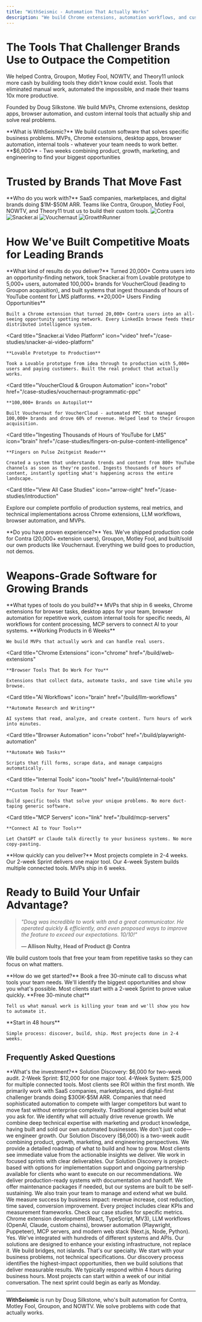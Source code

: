 ```yaml
---
title: "WithSeismic - Automation That Actually Works"
description: "We build Chrome extensions, automation workflows, and custom tools for teams stuck doing manual work. Trusted by Contra, Groupon, Motley Fool, and NOWTV."
---
```


<script type="application/ld+json">
  {`{
  "@context": "https://schema.org",
  "@type": ["Organization", "ProfessionalService"],
  "name": "WithSeismic",
  "alternateName": "WithSeismic Growth Engineering",
  "url": "https://withseismic.com",
  "logo": "https://withseismic.com/logo/light.svg",
  "description": "The engineering team marketers wish they had. Revenue-driving automation, Chrome extensions that create networks, LLM systems that think at scale.",
  "founder": {
    "@type": "Person",
    "name": "Doug Silkstone",
    "jobTitle": "Founder & Solutions Architect",
    "url": "https://www.youtube.com/@dougsilkstone"
  },
  "sameAs": [
    "https://github.com/dougwithseismic",
    "https://www.youtube.com/@dougsilkstone",
    "https://linkedin.com/company/withseismic",
    "https://clutch.co/profile/withseismic-high-growth-ai-automation-ambitious-brands"
  ],
  "serviceType": [
    "Automation Solutions",
    "Chrome Extension Development",
    "Browser Automation",
    "LLM Workflow Development",
    "MCP Server Development",
    "Skunkworks Projects"
  ],
  "offers": [
    {
      "@type": "Offer",
      "name": "Automation Discovery",
      "price": "6000",
      "priceCurrency": "USD",
      "description": "Deep dive to identify automation opportunities and design growth solutions"
    }
  ],
  "aggregateRating": {
    "@type": "AggregateRating",
    "ratingValue": "5",
    "reviewCount": "15",
    "bestRating": "5"
  },
  "contactPoint": {
    "@type": "ContactPoint",
    "contactType": "Sales",
    "email": "hello@withseismic.com",
    "url": "https://withseismic.com/contact"
  }
}`}
</script>

# The Tools That Challenger Brands Use to Outpace the Competition

We helped Contra, Groupon, Motley Fool, NOWTV, and Theory11 unlock more cash by building tools they didn't know could exist. Tools that eliminated manual work, automated the impossible, and made their teams 10x more productive.

Founded by Doug Silkstone. We build MVPs, Chrome extensions, desktop apps, browser automation, and custom internal tools that actually ship and solve real problems.

<Info>
  **What is WithSeismic?**
  We build custom software that solves specific business problems. MVPs, Chrome extensions, desktop apps, browser automation, internal tools - whatever your team needs to work better.
</Info>

<Card title="🚀 Solution Discovery" icon="rocket" href="/services/solution-discovery">
  **$6,000** - Two weeks combining product, growth, marketing, and engineering to find your biggest opportunities
</Card>

# Trusted by Brands That Move Fast

<Info>
  **Who do you work with?**
  SaaS companies, marketplaces, and digital brands doing $1M-$50M ARR. Teams like Contra, Groupon, Motley Fool, NOWTV, and Theory11 trust us to build their custom tools.
</Info>

<CardGroup cols={4}>
  <Card>
    <img
      src="/images/clients/1.png"
      alt="Contra"
      style={{
        height: "60px",
        width: "auto",
        display: "block",
        margin: "0 auto",
        objectFit: "contain",
      }}
    />
  </Card>
  <Card>
    <img
      src="/images/clients/2.png"
      alt="Snacker.ai"
      style={{
        height: "60px",
        width: "auto",
        display: "block",
        margin: "0 auto",
        objectFit: "contain",
      }}
    />
  </Card>
  <Card>
    <img
      src="/images/clients/Group 4.png"
      alt="Vouchernaut"
      style={{
        height: "60px",
        width: "auto",
        display: "block",
        margin: "0 auto",
        objectFit: "contain",
      }}
    />
  </Card>
  <Card>
    <img
      src="/images/clients/Group 5.png"
      alt="GrowthRunner"
      style={{
        height: "60px",
        width: "auto",
        display: "block",
        margin: "0 auto",
        objectFit: "contain",
      }}
    />
  </Card>
</CardGroup>

# How We've Built Competitive Moats for Leading Brands

<Info>
  **What kind of results do you deliver?**
  Turned 20,000+ Contra users into an opportunity-finding network, took Snacker.ai from Lovable prototype to 5,000+ users, automated 100,000+ brands for VoucherCloud (leading to Groupon acquisition), and built systems that ingest thousands of hours of YouTube content for LMS platforms.
</Info>

<CardGroup cols={2}>
  <Card
    title="Contra LinkedIn Automation"
    icon="chrome"
    href="/case-studies/contra-linkedin-automation"
  >
    **20,000+ Users Finding Opportunities**

    Built a Chrome extension that turned 20,000+ Contra users into an all-seeing opportunity spotting network. Every LinkedIn browse feeds their distributed intelligence system.

  </Card>

  <Card
    title="Snacker.ai Video Platform"
    icon="video"
    href="/case-studies/snacker-ai-video-platform"
  >
    **Lovable Prototype to Production**

    Took a Lovable prototype from idea through to production with 5,000+ users and paying customers. Built the real product that actually works.

  </Card>

  <Card
    title="VoucherCloud & Groupon Automation"
    icon="robot"
    href="/case-studies/vouchernaut-programmatic-ppc"
  >
    **100,000+ Brands on Autopilot**

    Built Vouchernaut for VoucherCloud - automated PPC that managed 100,000+ brands and drove 60% of revenue. Helped lead to their Groupon acquisition.

  </Card>

  <Card
    title="Ingesting Thousands of Hours of YouTube for LMS"
    icon="brain"
    href="/case-studies/fingers-on-pulse-content-intelligence"
  >
    **Fingers on Pulse Zeitgeist Reader**

    Created a system that understands trends and content from 800+ YouTube channels as soon as they're posted. Ingests thousands of hours of content, instantly spotting what's happening across the entire landscape.

  </Card>
</CardGroup>

<Card
  title="View All Case Studies"
  icon="arrow-right"
  href="/case-studies/introduction"
>
  Explore our complete portfolio of production systems, real metrics, and
  technical implementations across Chrome extensions, LLM workflows, browser
  automation, and MVPs.
</Card>

<Info>
  **Do you have proven experience?**
  Yes. We've shipped production code for Contra (20,000+ extension users), Groupon, Motley Fool, and built/sold our own products like Vouchernaut. Everything we build goes to production, not demos.
</Info>

# Weapons-Grade Software for Growing Brands

<Info>
  **What types of tools do you build?**
  MVPs that ship in 6 weeks, Chrome extensions for browser tasks, desktop apps for your team, browser automation for repetitive work, custom internal tools for specific needs, AI workflows for content processing, MCP servers to connect AI to your systems.
</Info>

<CardGroup cols={2}>
  <Card
    title="MVPs"
    icon="rocket"
    href="/build/mvp"
  >
    **Working Products in 6 Weeks**

    We build MVPs that actually work and can handle real users.

  </Card>

  <Card
    title="Chrome Extensions"
    icon="chrome"
    href="/build/web-extensions"
  >
    **Browser Tools That Do Work For You**

    Extensions that collect data, automate tasks, and save time while you browse.

  </Card>

  <Card
    title="AI Workflows"
    icon="brain"
    href="/build/llm-workflows"
  >
    **Automate Research and Writing**

    AI systems that read, analyze, and create content. Turn hours of work into minutes.

  </Card>

  <Card
    title="Browser Automation"
    icon="robot"
    href="/build/playwright-automation"
  >
    **Automate Web Tasks**

    Scripts that fill forms, scrape data, and manage campaigns automatically.

  </Card>

  <Card
    title="Internal Tools"
    icon="tools"
    href="/build/internal-tools"
  >
    **Custom Tools for Your Team**

    Build specific tools that solve your unique problems. No more duct-taping generic software.

  </Card>

  <Card
    title="MCP Servers"
    icon="link"
    href="/build/mcp-servers"
  >
    **Connect AI to Your Tools**

    Let ChatGPT or Claude talk directly to your business systems. No more copy-pasting.

  </Card>
</CardGroup>

<Info>
  **How quickly can you deliver?**
  Most projects complete in 2-4 weeks. Our 2-week Sprint delivers one major tool. Our 4-week System builds multiple connected tools. MVPs ship in 6 weeks.
</Info>

# Ready to Build Your Unfair Advantage?

> _"Doug was incredible to work with and a great communicator. He operated quickly & efficiently, and even proposed ways to improve the feature to exceed our expectations. 10/10!"_
>
> **— Allison Nulty, Head of Product @ Contra**

We build custom tools that free your team from repetitive tasks so they can focus on what matters.

<Info>
  **How do we get started?**
  Book a free 30-minute call to discuss what tools your team needs. We'll identify the biggest opportunities and show you what's possible. Most clients start with a 2-week Sprint to prove value quickly.
</Info>

<CardGroup cols={2}>
  <Card title="Book a Call" icon="phone" href="/contact">
    **Free 30-minute chat**

    Tell us what manual work is killing your team and we'll show you how to automate it.

  </Card>

  <Card title="See How We Work" icon="eye" href="/quickstart">
    **Start in 48 hours**

    Simple process: discover, build, ship. Most projects done in 2-4 weeks.

  </Card>
</CardGroup>

## Frequently Asked Questions

<Info>
  **What's the investment?**
  Solution Discovery: $6,000 for two-week audit. 2-Week Sprint: $12,000 for one major tool. 4-Week System: $25,000 for multiple connected tools. Most clients see ROI within the first month.
</Info>

<AccordionGroup>
  <Accordion title="What types of businesses do you work with?">
    We primarily work with SaaS companies, marketplaces, and digital-first challenger brands doing $300K-$5M ARR. Companies that need sophisticated automation to compete with larger competitors but want to move fast without enterprise complexity.
  </Accordion>

  <Accordion title="How is this different from hiring a traditional dev agency?">
    Traditional agencies build what you ask for. We identify what will actually drive revenue growth. We combine deep technical expertise with marketing and product knowledge, having built and sold our own automated businesses. We don't just code—we engineer growth.
  </Accordion>

  <Accordion title="What's your typical timeline and investment?">
    Our Solution Discovery ($6,000) is a two-week audit combining product, growth, marketing, and engineering perspectives. We provide a detailed roadmap of what to build and how to grow. Most clients see immediate value from the actionable insights we deliver.
  </Accordion>

  <Accordion title="Do you require long-term contracts?">
    We work in focused sprints with clear deliverables. Our Solution Discovery is project-based with options for implementation support and ongoing partnership available for clients who want to execute on our recommendations.
  </Accordion>

  <Accordion title="What happens if we need ongoing support?">
    We deliver production-ready systems with documentation and handoff. We offer maintenance packages if needed, but our systems are built to be self-sustaining. We also train your team to manage and extend what we build.
  </Accordion>

  <Accordion title="How do you measure success?">
    We measure success by business impact: revenue increase, cost reduction, time saved, conversion improvement. Every project includes clear KPIs and measurement frameworks. Check our case studies for specific metrics.
  </Accordion>

  <Accordion title="What technologies do you specialize in?">
    Chrome extension development (React, TypeScript, MV3), LLM workflows (OpenAI, Claude, custom chains), browser automation (Playwright, Puppeteer), MCP servers, and modern web stack (Next.js, Node, Python).
  </Accordion>

  <Accordion title="Can you work with our existing tech stack?">
    Yes. We've integrated with hundreds of different systems and APIs. Our solutions are designed to enhance your existing infrastructure, not replace it. We build bridges, not islands.
  </Accordion>

  <Accordion title="What if we don't know exactly what we need?">
    That's our specialty. We start with your business problems, not technical specifications. Our discovery process identifies the highest-impact opportunities, then we build solutions that deliver measurable results.
  </Accordion>

  <Accordion title="How quickly can we get started?">
    We typically respond within 4 hours during business hours. Most projects can start within a week of our initial conversation. The next sprint could begin as early as Monday.
  </Accordion>
</AccordionGroup>

---

**WithSeismic** is run by Doug Silkstone, who's built automation for Contra, Motley Fool, Groupon, and NOWTV. We solve problems with code that actually works.
